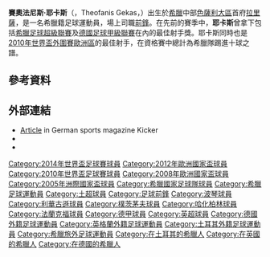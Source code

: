 {{多個問題|
{{BLP unsourced|time=2012-03-12T11:50:51+00:00}}
{{lead section|time=2012-03-12T11:50:51+00:00}}
}}
{{noteta
|G1=足球
|G2=uefa
|G3=德甲
|G4=西甲
|1=zh-hans:耶卡斯;zh-hk:基卡斯;zh-tw:耶卡斯;
}}
{{Football player infobox
| playername         = 賽奧法尼斯‧耶卡斯<br />''Theofanis Gekas''
| image              = Gekas.jpg
| image_size         = 240px
| fullname           = Theofanis Gekas
| nickname           = 
| dateofbirth        = {{birth date and age|1980|5|23}}
| cityofbirth        =[[拉里薩|拉里薩]]<ref>{{cite web |publisher=VI |title=Theofanis Gekas |accessdate=2010-02-04 |url=http://www.vi.nl/Spelers/Speler/Theofanis-Gekas.htm |language=nl |archive-date=2014-05-15 |archive-url=https://web.archive.org/web/20140515183253/http://www.vi.nl/Spelers/Speler/Theofanis-Gekas.htm |dead-url=no }}</ref>
| countryofbirth     = {{GRE}}
| height             = {{height|meters=1.79}}
| currentclub        = [[阿卡沙體育會|阿克西]]
| clubnumber         = 11
| position           =[[前鋒|前鋒]]
| youthyears1        = 1997-1998
| youthclubs1        = Toxotis
| youthyears2        = 1998
| youthclubs2        = [[拉里薩足球俱樂部|拉里薩]]
| years1             = 1998-2001
| clubs1             = [[拉里薩足球俱樂部|拉里薩]]
| caps1              = 61
| goals1             = 16
| years2             = 2001-2005
| clubs2             = [[卡利地亞足球俱樂部|卡利西亞]]
| caps2              = 100
| goals2             = 44
| years3             = 2005-2007
| clubs3             = [[帕納辛奈科斯足球俱樂部|-{zh-hans:帕纳辛奈科斯;zh-hk:彭拿典奈高斯;zh-tw:帕納辛奈科斯;}-]]
| caps3              = 41
| goals3             = 23
| years4             = 2006-2007
| clubs4             = →[[波鸿足球俱乐部|-{zh-hans:波鸿;zh-hk:波琴;zh-tw:波鴻;}-]]
| caps4              = 32
| goals4             = 20
| years5             = 2007-2010
| clubs5             = [[勒沃库森足球俱乐部|-{zh-hans:勒沃库森;zh-hk:利華古遜;zh-tw:勒沃庫森;}-]]
| caps5              = 50
| goals5             = 13
| years6             = 2009
| clubs6             = →[[樸茨茅斯足球俱樂部|-{zh-hans:朴茨茅斯; zh-hk:樸茨茅夫; zh-tw:樸茨茅斯;}-]] 
| caps6              = 1
| goals6             = 0
| years7             = 2010
| clubs7             = →[[柏林赫塔足球俱乐部|-{zh-hans:柏林赫塔;zh-hk:哈化柏林;zh-hant:柏林赫塔;}-]]
| caps7              = 17
| goals7             = 6
| years8             = 2010-2012
| clubs8             = [[法蘭克福足球會|法蘭克福]]
| caps8              = 48
| goals8             = 23
| years9             = 2012-
| clubs9             = {{link-en|薩姆松體育|Samsunspor}}
| caps9              = 11
| goals9             = 8
| years10            = 2012–2013 
| clubs10            = [[莱万特足球俱乐部|-{zh-hans:莱万特;zh-hk:利雲特;zh-hant:萊萬特;}-]]            
| caps10             = 4 
| goals10            = 0
| years11            = 2013         
| clubs11            = {{link-en|阿克西足球俱樂部|Akhisar Belediyespor|阿克西}}             
| caps11             = 15 
| goals11            = 12
| years12            = 2013–2014 
| clubs12            = {{link-en|科尼亞足球俱樂部|Konyaspor|科尼亞}}        
| caps12             = 24 
| goals12            = 13
| years13            = 2014–        
| clubs13            = {{link-en|阿克西足球俱樂部|Akhisar Belediyespor|阿克西}}             
| caps13             = 24
| goals13            = 12
| nationalyears      = 2005-2014
| nationalteam       = [[希臘國家足球隊|希臘]]
| nationalcaps(goals)= {{0|00}}78 (24)
| pcupdate           = 2015-03-22
| ntupdate           = 2014-11-25
}}

'''賽奧法尼斯‧耶卡斯'''（{{lang-el|'''Θεοφάνης Γκέκας'''}}，Theofanis Gekas，{{bd|1980年|5月23日|catidx=Gekas, Theofanis}}）出生於[[希臘|希臘]]中部[[色薩利|色薩利大區]]首府[[拉里薩|拉里薩]]，是一名希臘籍足球運動員，場上司職[[前鋒_(足球)|前鋒]]。在先前的賽季中，'''耶卡斯'''曾拿下包括[[希臘足球超級聯賽|希臘足球超級聯賽]]及[[德國足球甲級聯賽|德國足球甲級聯賽]]在內的最佳射手獎。耶卡斯同時也是[[2010年世界盃外圍賽|2010年世界盃外圍賽]][[2010年世界盃外圍賽_(歐洲區)|歐洲區]]的最佳射手，在資格賽中總計為希臘隊踢進十球之譜。

==參考資料==
{{Reflist}}
==外部連結==
* [http://www.kicker.de/fussball/bundesliga/startseite/artikel/358255 Article] {{Wayback|url=http://www.kicker.de/fussball/bundesliga/startseite/artikel/358255 |date=20190604050208 }} in German sports magazine Kicker {{de icon}}
* {{Fussballdaten|gekastheofanis|Theofanis Gekas}}
* {{NFT player|pid=10622}}

{{德甲最佳射手}}
{{2008年歐洲足球錦標賽希臘參賽名單}}
{{2010年世界盃足球賽希臘參賽名單}}
{{2014年世界盃足球賽希臘參賽名單}}

{{DEFAULTSORT:Gekas, Theofanis}}
[[Category:2014年世界盃足球賽球員|Category:2014年世界盃足球賽球員]]
[[Category:2012年歐洲國家盃球員|Category:2012年歐洲國家盃球員]]
[[Category:2010年世界盃足球賽球員|Category:2010年世界盃足球賽球員]]
[[Category:2008年歐洲國家盃球員|Category:2008年歐洲國家盃球員]]
[[Category:2005年洲際國家盃球員|Category:2005年洲際國家盃球員]]
[[Category:希臘國家足球隊球員|Category:希臘國家足球隊球員]]
[[Category:希臘足球運動員|Category:希臘足球運動員]]
[[Category:土超球員|Category:土超球員]]
[[Category:足球前鋒|Category:足球前鋒]]
[[Category:波琴球員|Category:波琴球員]]
[[Category:利華古遜球員|Category:利華古遜球員]]
[[Category:樸茨茅夫球員|Category:樸茨茅夫球員]]
[[Category:哈化柏林球員|Category:哈化柏林球員]]
[[Category:法蘭克福球員|Category:法蘭克福球員]]
[[Category:德甲球員|Category:德甲球員]]
[[Category:英超球員|Category:英超球員]]
[[Category:德國外籍足球運動員|Category:德國外籍足球運動員]]
[[Category:英格蘭外籍足球運動員|Category:英格蘭外籍足球運動員]]
[[Category:土耳其外籍足球運動員|Category:土耳其外籍足球運動員]]
[[Category:希臘旅外足球運動員|Category:希臘旅外足球運動員]]
[[Category:在土耳其的希臘人|Category:在土耳其的希臘人]]
[[Category:在英國的希臘人|Category:在英國的希臘人]]
[[Category:在德國的希臘人|Category:在德國的希臘人]]